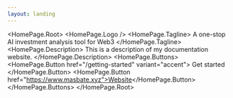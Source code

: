 ```yaml
---
layout: landing
---
```



<HomePage.Root>
  <HomePage.Logo />
  <HomePage.Tagline>
    A one-stop AI investment analysis tool for Web3
  </HomePage.Tagline>
  <HomePage.Description>
    This is a description of my documentation website.
  </HomePage.Description>
  <HomePage.Buttons>
    <HomePage.Button href="/getting-started" variant="accent">
      Get started
    </HomePage.Button>
    <HomePage.Button href="https://www.masbate.xyz">Website</HomePage.Button>
  </HomePage.Buttons>
</HomePage.Root>
